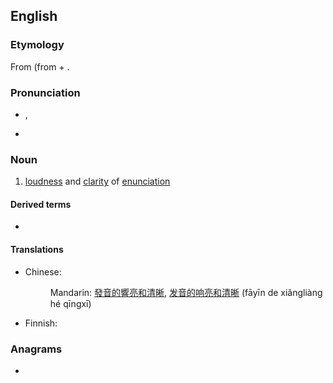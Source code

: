 ==English==

===Etymology===
From {{etyl|grc|en}} {{m|grc|λαμπρόφωνος||clear-voiced}} (from {{m|grc|λαμπρός||clear, distinct}} + {{m|grc|φωνή||sound}} {{suffix|en||y}}.

===Pronunciation===
* {{a|GenAm}} {{enPR|lăm-prŏf'-ə-nē}}, {{IPA|/læm.ˈpɹɑf.ə.ni/|lang=en}}
* {{a|RP}} {{IPA|/læm.ˈpɹɒf.ə.ni/|lang=en}}

===Noun===
{{en-noun|-}}

# [[loudness]] and [[clarity]] of [[enunciation]]

====Derived terms====
* {{l|en|lamprophonic}}

====Translations====
{{trans-top|loudness and clarity of enunciation}}
* Chinese:
*: Mandarin: [[發音]][[的]][[響亮]][[和]][[清晰]], [[发音]][[的]][[响亮]][[和]][[清晰]] (fāyīn de xiǎngliàng hé qīngxī)
{{trans-mid}}
* Finnish: {{t+|fi|kuuluvuus}}
{{trans-bottom}}

===Anagrams===
* {{anagrams|en|a=ahlmnooppry|palynomorph}}
